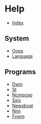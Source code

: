 = Help =
* [[/index|Index]]

== System ==
* [[oops|Oops]]
* [[language|Language]]

== Programs ==
* [[dwm|Dwm]]
* [[st|St]]
* [[ncmpcpp|Ncmpcpp]]
* [[sxiv|Sxiv]]
* [[newsboat|Newsboat]]
* [[nnn|Nnn]]
* [[fvwm|Fvwm]]
